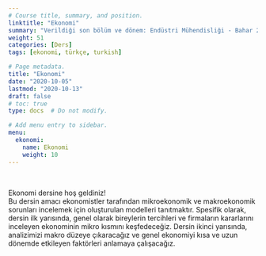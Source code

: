 ```yaml
---
# Course title, summary, and position.
linktitle: "Ekonomi"
summary: "Verildiği son bölüm ve dönem: Endüstri Mühendisliği - Bahar 2023 ve Metalurji ve Malzeme Mühendisliği - Bahar 2019"
weight: 51
categories: [Ders]
tags: [ekonomi, türkçe, turkish]

# Page metadata.
title: "Ekonomi"
date: "2020-10-05"
lastmod: "2020-10-13"
draft: false
# toc: true
type: docs  # Do not modify.

# Add menu entry to sidebar.
menu:
  ekonomi:
    name: Ekonomi
    weight: 10
---
```


<br>

Ekonomi dersine hoş geldiniz!  
Bu dersin amacı ekonomistler tarafından mikroekonomik ve makroekonomik sorunları incelemek için oluşturulan modelleri tanıtmaktır. Spesifik olarak, dersin ilk yarısında, genel olarak bireylerin tercihleri ve firmaların kararlarını inceleyen ekonominin mikro kısmını keşfedeceğiz. Dersin ikinci yarısında, analizimizi makro düzeye çıkaracağız ve genel ekonomiyi kısa ve uzun dönemde etkileyen faktörleri anlamaya çalışacağız.
